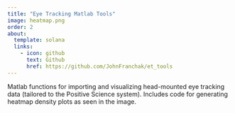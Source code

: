 ```yaml
---
title: "Eye Tracking Matlab Tools"
image: heatmap.png
order: 2
about:
  template: solana
  links:
    - icon: github
      text: Github
      href: https://github.com/JohnFranchak/et_tools
---
```


Matlab functions for importing and visualizing head-mounted eye tracking data (tailored to the Positive Science system). Includes code for generating heatmap density plots as seen in the image.
